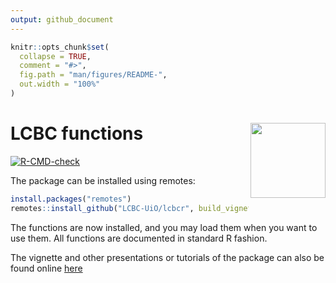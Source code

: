 ```yaml
---
output: github_document
---
```


<!-- README.md is generated from README.Rmd. Please edit that file -->

```r
knitr::opts_chunk$set(
  collapse = TRUE,
  comment = "#>",
  fig.path = "man/figures/README-",
  out.width = "100%"
)
```

# LCBC functions <img src="man/figures/logo.png" align="right" alt="" width="120" />

<!-- badges: start -->
[![R-CMD-check](https://github.com/LCBC-UiO/lcbcr/workflows/R-CMD-check/badge.svg)](https://github.com/LCBC-UiO/lcbcr/actions)
<!-- badges: end -->

The package can be installed using remotes:

```r
install.packages("remotes")
remotes::install_github("LCBC-UiO/lcbcr", build_vignettes = TRUE)
```

The functions are now installed, and you may load them when you want to use them.
All functions are documented in standard R fashion.

The vignette and other presentations or tutorials of the package can also be found online [here](https://lcbc-uio.github.io/lcbcr/)

